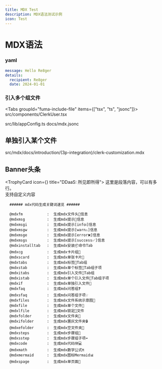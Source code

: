 ```yaml
---
title: MDX Test
description: MDX语法测试示例
icon: Test
---
```


# MDX语法

### yaml

```yaml title="shiki.noextension"
message: Hello Re8ger
details:
  recipient: Re8ger
  date: 2024-01-01
```

### 引入多个组文件
<Tabs groupId="fuma-include-file" items={["tsx", "ts", "jsonc"]}>
  <Tab value="tsx">
    <include cwd lang="tsx" meta='title="ClerkUser.tsx"'>
      src/components/ClerkUser.tsx
    </include>
  </Tab>

  <Tab value="ts">
    <include cwd lang="ts" meta='title="appConfig.ts"'>
      src/lib/appConfig.ts
    </include>
  </Tab>

  <Tab value="jsonc">
    <include cwd lang="jsonc" meta='title="mdx.jsonc"'>
      docs/mdx.jsonc
    </include>
  </Tab>
</Tabs>

## 单独引入某个文件
<include cwd lang="mdx" meta='title="clerk-customization.mdx"'>
  src/mdx/docs/introduction/(3p-integration)/clerk-customization.mdx
</include>

## Banner头条

<TrophyCard icon={<Fingerprint />} title="DDaaS: 所见即所得">
  这里是段落内容，可以有多行。<br/>
  支持自定义内容
</TrophyCard>

```text
  ###### mdx代码生成关键词速览 ######

  @mdxfm           :  生成mdx文件头📝信息
  @mdxmsg          :  生成mdx提示💬信息
  @mdxmsgi         :  生成mdx提示[infoℹ️]信息
  @mdxmsgw         :  生成mdx提示[warn⚠️]信息
  @mdxmsge         :  生成mdx提示[error❌]信息
  @mdxmsgs         :  生成mdx提示[success✅]信息
  @mdxinstalltab   :  生成mdx安装📦命令Tab
  @mdxcg           :  生成mdx卡片组🍻
  @mdxscard        :  生成mdx单张卡片🍺
  @mdxtabs         :  生成mdx标签📑Tab组
  @mdxstab         :  生成mdx单个标签🔖Tab组子项
  @mdxitabs        :  生成mdx引入文件📁Tab组
  @mdxistab        :  生成mdx单个引入文件📄Tab组子项
  @mdxif           :  生成mdx单独引入文件📎
  @mdxfaq          :  生成mdx问答组❓
  @mdxsfaq         :  生成mdx问答组子项💡
  @mdxfiles        :  生成mdx文件系统示意图📁
  @mdxfile         :  生成mdx单个文件📄
  @mdxlfile        :  生成mdx锁定🔐文件
  @mdxfolder       :  生成mdx文件夹📂
  @mdxifolder      :  生成mdx置灰文件夹🔒
  @mdxefolder      :  生成mdx空文件夹📁
  @mdxsteps        :  生成mdx步骤组🔄
  @mdxsstep        :  生成mdx步骤组子项➡️
  @mdxcode         :  生成mdx代码块💻
  @mdxmath         :  生成mdx数学公式π
  @mdxmermaid      :  生成mdx图标Mermaid📊
  @mdxspage        :  生成mdx单页面📄

```

